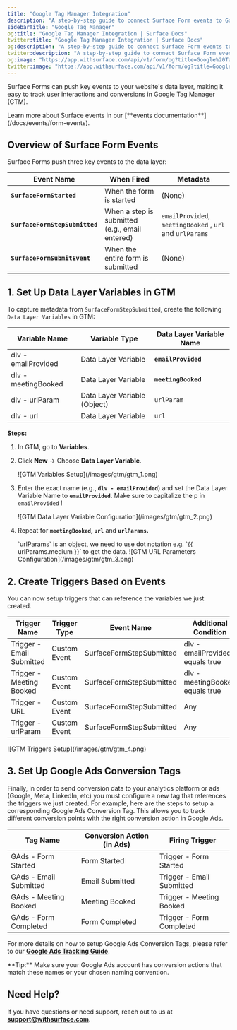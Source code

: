 ```yaml
---
title: "Google Tag Manager Integration"
description: "A step-by-step guide to connect Surface Form events to Google Tag Manager (GTM)"
sidebarTitle: "Google Tag Manager"
og:title: "Google Tag Manager Integration | Surface Docs"
twitter:title: "Google Tag Manager Integration | Surface Docs"
og:description: "A step-by-step guide to connect Surface Form events to Google Tag Manager (GTM)"
twitter:description: "A step-by-step guide to connect Surface Form events to Google Tag Manager (GTM)"
og:image: "https://app.withsurface.com/api/v1/form/og?title=Google%20Tag%20Manager%20Integration"
twitter:image: "https://app.withsurface.com/api/v1/form/og?title=Google%20Tag%20Manager%20Integration"
---
```


Surface Forms can push key events to your website's data layer, making it easy to track user interactions and conversions in Google Tag Manager (GTM).

<Info>
Learn more about Surface events in our [**events documentation**](/docs/events/form-events).
</Info>

## Overview of Surface Form Events

Surface Forms push three key events to the data layer:

| **Event Name** | **When Fired** | Metadata |
| --- | --- | --- |
| **`SurfaceFormStarted`** | When the form is started | (None) |
| **`SurfaceFormStepSubmitted`** | When a step is submitted (e.g., email entered) | `emailProvided`, `meetingBooked` , `url` and `urlParams`  |
| **`SurfaceFormSubmitEvent`** | When the entire form is submitted | (None) |

## 1. Set Up Data Layer Variables in GTM

To capture metadata from `SurfaceFormStepSubmitted`, create the following `Data Layer Variables`  in GTM:

| **Variable Name** | **Variable Type** | **Data Layer Variable Name** |
| --- | --- | --- |
| dlv - emailProvided | Data Layer Variable | **`emailProvided`** |
| dlv - meetingBooked | Data Layer Variable | **`meetingBooked`** |
| dlv - urlParam | Data Layer Variable (Object) | `urlParam` |
| dlv - url | Data Layer Variable | `url` |

**Steps:**

1. In GTM, go to **Variables**.
2. Click **New** → Choose **Data Layer Variable**.
    <Frame>
    ![GTM Variables Setup](/images/gtm/gtm_1.png)
    </Frame>
3. Enter the exact name (e.g., **`dlv - emailProvided`**) and set the Data Layer Variable Name to **`emailProvided`**. Make sure to capitalize the p in `emailProvided` !
    <Frame>
    ![GTM Data Layer Variable Configuration](/images/gtm/gtm_2.png)
    </Frame>
4. Repeat for **`meetingBooked`, `url`**  and **`urlParams`.**
    
    <Info>
    `urlParams` is an object, we need to use dot notation e.g. `{{ urlParams.medium }}` to get the data.
    </Info>
    <Frame>
    ![GTM URL Parameters Configuration](/images/gtm/gtm_3.png)
    </Frame>

## 2. Create Triggers Based on Events

You can now setup triggers that can reference the variables we just created.

| **Trigger Name** | **Trigger Type** | **Event Name** | **Additional Condition** |
| --- | --- | --- | --- |
| Trigger - Email Submitted | Custom Event | SurfaceFormStepSubmitted | dlv - emailProvided equals true |
| Trigger - Meeting Booked | Custom Event | SurfaceFormStepSubmitted | dlv - meetingBooked equals true |
| Trigger - URL | Custom Event | SurfaceFormStepSubmitted | Any |
| Trigger - urlParam | Custom Event | SurfaceFormStepSubmitted | Any |

<Frame>
![GTM Triggers Setup](/images/gtm/gtm_4.png)
</Frame>

## 3. Set Up Google Ads Conversion Tags

Finally, in order to send conversion data to your analytics platform or ads (Google, Meta, LinkedIn, etc) you must configure a new tag that references the triggers we just created. For example, here are the steps to setup a corresponding Google Ads Conversion Tag. This allows you to track different conversion points with the right conversion action in Google Ads.

| **Tag Name** | **Conversion Action (in Ads)** | **Firing Trigger** |
| --- | --- | --- |
| GAds - Form Started | Form Started | Trigger - Form Started |
| GAds - Email Submitted | Email Submitted | Trigger - Email Submitted |
| GAds - Meeting Booked | Meeting Booked | Trigger - Meeting Booked |
| GAds - Form Completed | Form Completed | Trigger - Form Completed |

For more details on how to setup Google Ads Conversion Tags, please refer to our [**Google Ads Tracking Guide**](https://docs.withsurface.com/guides/google-ads-tracking).

<Info>
**Tip:** Make sure your Google Ads account has conversion actions that match these names or your chosen naming convention.
</Info>


## Need Help?

If you have questions or need support, reach out to us at [**support@withsurface.com**](mailto:support@withsurface.com).
